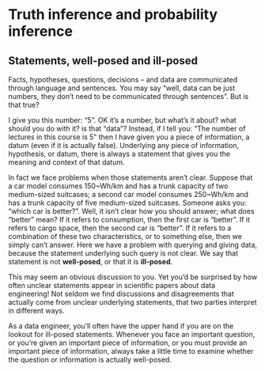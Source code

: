 # Truth inference and probability inference

## Statements, well-posed and ill-posed

Facts, hypotheses, questions, decisions -- and data are communicated through language and sentences. You may say "well, data can be just numbers, they don't need to be communicated through sentences". But is that true?

I give you this number: "5". OK it's a number, but what's it about? what should you do with it? is that "data"? Instead, if I tell you: "The number of lectures in this course is 5" then I have given you a piece of information, a datum (even if it is actually false). Underlying any piece of information, hypothesis, or datum, there is always a statement that gives you the meaning and context of that datum.

In fact we face problems when those statements aren't clear. Suppose that a car model 
consumes 150~Wh/km and has a trunk capacity of two medium-sized suitcases; a second car model consumes 250~Wh/km and has a trunk capacity of five medium-sized suitcases. Someone asks you: "which car is better?". Well, it isn't clear how you should answer; what does "better" mean? If it refers to consumption, then the first car is "better". If it refers to cargo space, then the second car is "better". If it refers to a combination of these two characteristics, or to something else, then we simply can't answer. Here we have a problem with querying and giving data, because the statement underlying such query is not clear. We say that statement is not **well-posed**, or that it is **ill-posed**.

This may seem an obvious discussion to you. Yet you'd be surprised by how often unclear statements appear in scientific papers about data engineering! Not seldom we find discussions and disagreements that actually come from unclear underlying statements, that two parties interpret in different ways.

As a data engineer, you'll often have the upper hand if you are on the lookout for ill-posed statements. Whenever you face an important question, or you're given an important piece of information, or you must provide an important piece of information, always take a little time to examine whether the question or information is actually well-posed.
